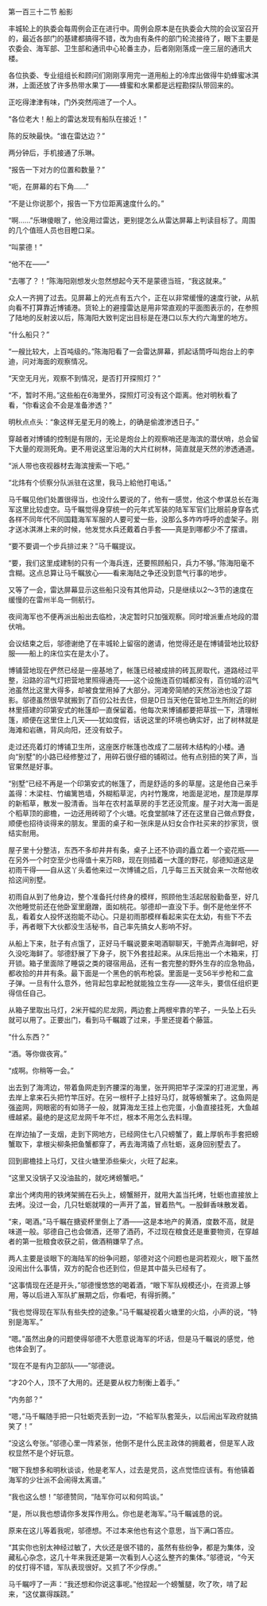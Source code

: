 

第一百三十二节 船影

丰城轮上的执委会每周例会正在进行中。周例会原本是在执委会大院的会议室召开的，最近各部门的基建都搞得不错，改为由有条件的部门轮流接待了，眼下主要是农委会、海军部、卫生部和通讯中心轮番主办，后者刚刚落成一座三层的通讯大楼。

各位执委、专业组组长和顾问们刚刚享用完一道用船上的冷库出做得牛奶蜂蜜冰淇淋，上面还放了许多热带水果丁――蜂蜜和水果都是远程勘探队带回来的。

正吃得津津有味，门外突然闯进了一个人。

“各位老大！船上的雷达发现有船队在接近！”

陈的反映最快。“谁在雷达边？”

两分钟后，手机接通了乐琳。

“报告一下对方的位置和数量？”

“呃，在屏幕的右下角……”

“不是让你说那个，报告一下方位距离速度什么的。”

“啊……”乐琳傻眼了，他没用过雷达，更别提怎么从雷达屏幕上判读目标了。周围的几个值班人员也目瞪口呆。

“叫蒙德！”

“他不在――”

“去哪了？！”陈海阳刚想发火忽然想起今天不是蒙德当班，“我这就来。”

众人一齐拥了过去。见屏幕上的光点有五六个，正在以非常缓慢的速度行驶，从航向看不打算靠近博铺港。货轮上的避撞雷达是用非常直观的平面图表示的，在参照了陆地的反射波以后，陈海阳大致判定出目标是在港口以东大约六海里的地方。

“什么船只？”

“一艘比较大，上百吨级的。”陈海阳看了一会雷达屏幕，抓起话筒呼叫炮台上的李迪，问对海面的观察情况。

“天空无月光，观察不到情况，是否打开探照灯？”

“不，暂时不用。”这些船在6海里外，探照灯可没有这个距离。他对明秋看了看，“你看这会不会是准备渗透？”

明秋点点头：“象这样无星无月的晚上，的确是偷渡渗透日子。”

穿越者对博铺的控制是有限的，无论是炮台上的观察哨还是海滨的潜伏哨，总会留下大量的观测死角。更不用说这里沿海的大片红树林，简直就是天然的渗透通道。

“派人带也夜视器材去海滨搜索一下吧。”

“北炜有个侦察分队派驻在这里，我马上給他打电话。”

马千瞩见他们处置很得当，也没什么要说的了，他有一感觉，他这个参谋总长在海军这里比较虚空。马千瞩觉得身穿统一的元年式军装的陆军军官们比眼前身穿各式各样不同年代不同国籍海军军服的人要可爱一些，没那么多咋咋呼呼的虚架子。刚才送冰淇淋上来的时候，他发觉水兵还戴着白手套――真是到哪都少不了摆谱。

“要不要调一个步兵排过来？”马千瞩提议。

“要，我们这里成建制的只有一个海兵连，还要照顾船只，兵力不够。”陈海阳毫不含糊。这点总算让马千瞩放心――看来海陆之争还没到意气行事的地步。

又等了一会，雷达屏幕显示这些船只没有其他异动，只是继续以2～3节的速度在缓慢的在雷州半岛一侧航行。

夜间海军也不便再派出船出去临检，决定暂时只加强观察。同时增派重点地段的潜伏哨。

会议结束之后，邬德谢绝了在丰城轮上留宿的邀请，他觉得还是在博铺营地比较舒服――船上的床位实在是太小了。

博铺营地现在俨然已经是一座基地了，帐篷已经被成排的砖瓦房取代，道路经过平整，沿路的沼气灯把营地里照得通亮――这个设施连百仞城都没有，百仞城的沼气池虽然比这里大得多，却被食堂用掉了大部分。河滩旁简陋的天然浴池也没了踪影。邬德虽然很早就搬到了百仞公社去住，但是D日当天他在营地卫生所附近的树林里搭建的印第安式的帐篷却一直保留着。他每次来博铺都要把草拔一下，清理帐篷，顺便在这里住上几天――犹如度假，话说这里的环境也确实好，出了树林就是海滩和岩礁，背风向阳，还没有蚊子。

走过还亮着灯的博铺卫生所，这座医疗帐篷也改成了二层砖木结构的小楼。通向“别墅”的小路已经修整过了，用碎石很仔细的铺砌过。他有点别扭的笑了声，当官果然是好事。

“别墅”已经不再是一个印第安式的帐篷了，而是舒适的多的草屋。这是他自己亲手盖得：木梁柱、竹编篱笆墙，外糊稻草泥，内衬竹篾席，地面是泥地，屋顶是厚厚的新稻草，散发一股清香。当年在农村盖草房的手艺还没荒废。屋子对大海一面是个稻草顶的廊檐，一边还用砖砌了个火塘。吃食堂腻味了还在这里自己做点野食，顺便也招待谈得来的朋友。里面的桌子和一张床是从妇女合作社买来的抄家货，很结实耐用。

屋子里十分整洁，东西不多却井井有条，桌子上还不协调的矗立着一个瓷花瓶――在另外一个时空至少也得值十来万RB，现在则插着一大蓬的野花，邬德知道这是初雨干得――自从这丫头着他来过一次博铺之后，几乎每三五天就会来一次帮他收拾这间别墅。

初雨自从到了他身边，整个准备托付终身的模样，照顾他生活起居殷勤备至，好几次他睡觉前还在他卧室里磨蹭，面如桃花。邬德却一直没下手。倒不是他坐怀不乱，看着女人投怀送抱能不动心。只是初雨那模样看起来实在太幼，有些下不去手，再者眼下大伙都没生活秘书，自己率先搞女人影响不好。

从船上下来，肚子有点饿了，正好马千瞩说要来喝酒聊聊天，干脆弄点海鲜吧，好久没吃海鲜了。邬德舒展了下身子，脱下外套挂起来。从床后拖出一个木箱来，打开锁。箱子里面除了睡袋之类的寝宿用品，还有一套完整的野外生存的应急物品，都收拾的井井有条。最下面是一个黑色的帆布枪袋。里面是一支56半步枪和二盒子弹。一旦有什么意外，他背起包拿起枪就能独立生存――这年头，要信任组织更得信任自己。

从箱子里取出马灯，2米开幅的尼龙网，两边套上两根牢靠的竿子，一头坠上石头就可以用了。正要出门，看到马千瞩踱了过来，手里还提着个藤篮。

“什么东西？”

“酒。等你做夜宵。”

“成啊。你稍等一会。”

出去到了海湾边，带着鱼网走到齐腰深的海里，张开网把竿子深深的打进泥里，再去岸上拿来石头把竹竿压好。在另一根杆子上挂好马灯，就等螃蟹来了。这鱼网是强盗网，网眼密的有如筛子一般，就算海龙王挂上也完蛋，小鱼直接挂死，大鱼越缠越紧。最绝的是这尼龙网千年不烂，根本不用怎么去料理。

在岸边抽了一支烟，走到下网地方，已经网住七八只螃蟹了，戴上厚帆布手套把螃蟹取下，拿根尖柳条把鱼蟹都穿了，再去海湾撬了点牡蛎，返身回别墅去了。

回到廊檐挂上马灯，又往火塘里添些柴火，火旺了起来。

“这里又没锅子又没油盐的，就吃烤螃蟹吧。”

拿出个烤肉用的铁烤架搁在石头上，螃蟹掰开，就用大盖当托烤，牡蛎也直接放上去烤。没过一会，几只牡蛎就噗的一声开了盖，冒着热气。一股鲜香味散发着。

“来，喝酒。”马千瞩在搪瓷杯里倒上了酒――这是本地产的黄酒，度数不高，就是味道一般。邬德自己也会做酒，还带了酒药，不过现在粮食还是重要物资，在穿越者的第一批粮食收获之前，做酒稍嫌早了点。

两人主要是谈眼下的海陆军的纷争问题，邬德对这个问题也是洞若观火，眼下虽然没闹出什么事情，双方的配合也还到位，但是其中苗头已经有了。

“这事情现在还是开头，”邬德慢悠悠的喝着酒，“眼下军队规模还小，在资源上够用，等以后进入军队扩展期之后，你看吧，有得折腾。”

“我也觉得现在军队有些失控的迹象。”马千瞩凝视着火塘里的火焰，小声的说，“特别是海军。”

“嗯。”虽然出身的问题使得邬德不大愿意说海军的坏话，但是马千瞩说的感觉，他也体会到了。

“现在不是有内卫部队――”邬德说。

“才20个人，顶不了大用的。还是要从权力制衡上着手。”

“内务部？”

“嗯，”马千瞩随手把一只牡蛎壳丢到一边，“不給军队套笼头，以后闹出军政府就搞笑了！”

“没这么夸张。”邬德心里一阵紧张，他倒不是什么民主政体的拥戴者，但是军人政权显然不是个好玩意。

“眼下我想多和明秋谈谈，他是老军人，过去是党员，这点觉悟应该有。有他镇着海军的少壮派不会闹得太离谱。”

“我也这么想！”邬德赞同，“陆军你可以和何鸣谈。”

“是，所以我也想请你多发挥作用么。你也是老海军。”马千瞩诚恳的说。

原来在这儿等着我呢，邬德想。不过本来他也有这个意思，当下满口答应。

“其实你也别太神经过敏了，大伙还是很不错的，虽然有些纷争，都是为集体，没藏私心杂念，这几十年来我还是第一次看到人心这么整齐的集体。”邬德说，“今天的仗打得不错，军队表现很好。又抓了不少俘虏。”

马千瞩哼了一声：“我还想和你说这事呢。”他捏起一个螃蟹腿，吹了吹，啃了起来，“这仗赢得蹊跷。”

